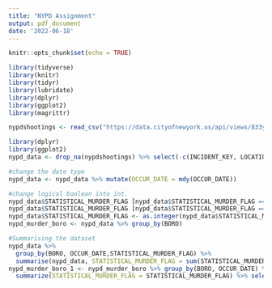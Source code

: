 ```yaml
---
title: "NYPD Assignment"
output: pdf_document
date: '2022-06-18'
---
```


```r
knitr::opts_chunk$set(echo = TRUE)
```

```r
library(tidyverse)
library(knitr)
library(tidyr)
library(lubridate)
library(dplyr) 
library(ggplot2)
library(magrittr)
```


```r
nypdshootings <- read_csv("https://data.cityofnewyork.us/api/views/833y-fsy8/rows.csv?accessType=DOWNLOAD")
```


```r
library(dplyr) 
library(ggplot2)
nypd_data <- drop_na(nypdshootings) %>% select(-c(INCIDENT_KEY, LOCATION_DESC, X_COORD_CD, Y_COORD_CD, Latitude, Longitude, Lon_Lat, JURISDICTION_CODE, OCCUR_TIME)) 

#change the date type 
nypd_data <- nypd_data %>% mutate(OCCUR_DATE = mdy(OCCUR_DATE))

#change logical boolean into int. 
nypd_data$STATISTICAL_MURDER_FLAG [nypd_data$STATISTICAL_MURDER_FLAG == "true"] <- 1
nypd_data$STATISTICAL_MURDER_FLAG [nypd_data$STATISTICAL_MURDER_FLAG == "false"] <- 0
nypd_data$STATISTICAL_MURDER_FLAG <- as.integer(nypd_data$STATISTICAL_MURDER_FLAG)
nypd_murder_boro <- nypd_data %>% group_by(BORO)

#Summarising the dataset
nypd_data %>% 
  group_by(BORO, OCCUR_DATE,STATISTICAL_MURDER_FLAG) %>% 
  summarise(nypd_data, STATISTICAL_MURDER_FLAG = sum(STATISTICAL_MURDER_FLAG)) 
nypd_murder_boro_1 <- nypd_murder_boro %>% group_by(BORO, OCCUR_DATE) %>% 
  summarize(STATISTICAL_MURDER_FLAG = STATISTICAL_MURDER_FLAG) %>% select(BORO, OCCUR_DATE, STATISTICAL_MURDER_FLAG) %>% ungroup() 

```



